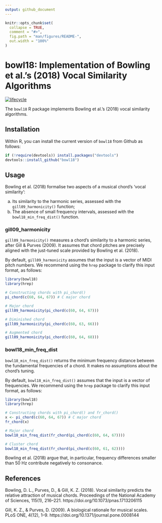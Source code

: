 ```yaml
---
output: github_document
---
```


<!-- README.md is generated from README.Rmd. Please edit that file -->

```r
knitr::opts_chunk$set(
  collapse = TRUE,
  comment = "#>",
  fig.path = "man/figures/README-",
  out.width = "100%"
)
```
# bowl18: Implementation of Bowling et al.'s (2018) Vocal Similarity Algorithms

[![lifecycle](https://img.shields.io/badge/lifecycle-experimental-orange.svg)](https://www.tidyverse.org/lifecycle/#experimental)

The `bowl18` R package implements Bowling et al.'s (2018)
vocal similarity algorithms.

## Installation

Within R, you can install the current version of `bowl18` from Github as follows:

``` r
if (!require(devtools)) install.packages("devtools")
devtools::install_github("bowl18")
```

## Usage

Bowling et al. (2018) formalise two aspects of a musical chord's
'vocal similarity':

a) Its similarity to the harmonic series, 
assessed with the `gill09_harmonicity()` function;
b) The absence of small frequency intervals,
assessed with the `bowl18_min_freq_dist()` function.

### gill09_harmonicity

`gill09_harmonicity()` measures a chord's similarity to a harmonic series,
after Gill & Purves (2009).
It assumes that chord pitches are precisely 
aligned with the just-tuned scale provided by Bowling et al. (2018).

By default, `gill09_harmonicity` assumes that the input 
is a vector of MIDI pitch numbers.
We recommend using the `hrep` package to clarify this input format, as follows:

```r
library(bowl18)
library(hrep)

# Constructing chords with pi_chord()
pi_chord(c(60, 64, 67)) # C major chord

# Major chord
gill09_harmonicity(pi_chord(c(60, 64, 67)))

# Diminished chord
gill09_harmonicity(pi_chord(c(60, 63, 66)))

# Augmented chord
gill09_harmonicity(pi_chord(c(60, 64, 68)))
```

### bowl18_min_freq_dist

`bowl18_min_freq_dist()` returns the minimum frequency distance between
the fundamental frequencies of a chord.
It makes no assumptions about the chord's tuning.

By default, `bowl18_min_freq_dist()` assumes that the input 
is a vector of frequencies.
We recommend using the `hrep` package to clarify this input format, as follows:

```r
library(bowl18)
library(hrep)

# Constructing chords with pi_chord() and fr_chord()
x <- pi_chord(c(60, 64, 67)) # C major chord
fr_chord(x) 

# Major chord
bowl18_min_freq_dist(fr_chord(pi_chord(c(60, 64, 67))))

# Cluster chord
bowl18_min_freq_dist(fr_chord(pi_chord(c(60, 61, 62))))
```

Bowling et al. (2018) argue that, in particular, frequency differences smaller
than 50 Hz contribute negatively to consonance.

## References

Bowling, D. L., Purves, D., & Gill, K. Z. (2018). Vocal similarity predicts the relative attraction of musical chords. Proceedings of the National Academy of Sciences, 115(1), 216–221. https://doi.org/10.1073/pnas.1713206115

Gill, K. Z., & Purves, D. (2009). A biological rationale for musical scales. PLoS ONE, 4(12), 1–9. https://doi.org/10.1371/journal.pone.0008144
